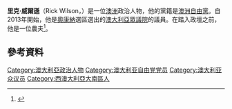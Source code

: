 '''里克·威爾遜'''（Rick Wilson，{{bd|1966年|1月2日}}）是一位[[澳洲|澳洲]]政治人物，他的黨籍是[[澳洲自由黨|澳洲自由黨]]。自2013年開始，他是[[奧康納_(澳大利亞國會選區)|奧康納]]選區選出的[[澳大利亞眾議院|澳大利亞眾議院]]的議員。在踏入政壇之前，他是一位農夫<ref>{{Cite web |url=http://www.abc.net.au/local/stories/2013/09/12/3847398.htm?site=southcoast |title=Liberals' Rick Wilson tentatively claims victory in O'Connor |accessdate=2016-03-06 |archive-date=2015-01-16 |archive-url=https://web.archive.org/web/20150116071340/http://www.abc.net.au/local/stories/2013/09/12/3847398.htm?site=southcoast |dead-url=no }}</ref>。
==參考資料==
{{Reflist}}
[[Category:澳大利亞政治人物|Category:澳大利亞政治人物]]
[[Category:澳大利亚自由党党员|Category:澳大利亚自由党党员]]
[[Category:澳大利亚众议员|Category:澳大利亚众议员]]
[[Category:西澳大利亞大南區人|Category:西澳大利亞大南區人]]